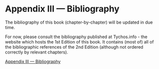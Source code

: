 Appendix III — Bibliography
===========================

The bibliography of this book (chapter-by-chapter) will be updated in due time.

For now, please consult the bibliography published at Tychos.info - the website which hosts the 1st Edition of this book. It contains (most of) all of the bibliographic references of the 2nd Edition (although not ordered correctly by relevant chapters).

[Appendix III — Bibliography](https://www.tychos.info/bibliography/)

